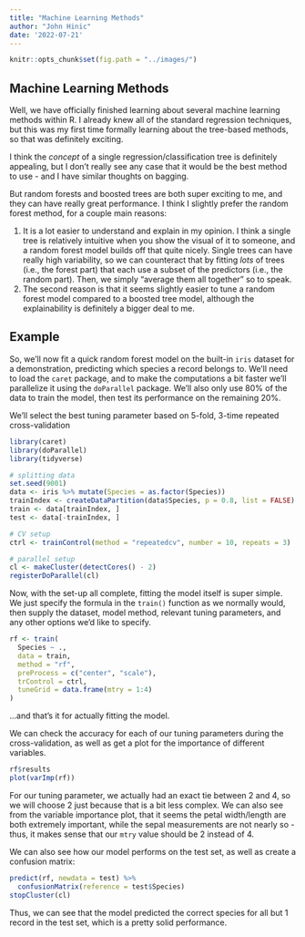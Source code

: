 ---
title: "Machine Learning Methods"
author: "John Hinic"
date: '2022-07-21'
---

```{r setup, include=FALSE}
knitr::opts_chunk$set(fig.path = "../images/")
```

## Machine Learning Methods

Well, we have officially finished learning about several machine learning methods within R. I already knew all of the standard regression techniques, but this was my first time formally learning about the tree-based methods, so that was definitely exciting.

I think the *concept* of a single regression/classification tree is definitely appealing, but I don't really see any case that it would be the best method to use - and I have similar thoughts on bagging.

But random forests and boosted trees are both super exciting to me, and they can have really great performance. I think I slightly prefer the random forest method, for a couple main reasons:

1. It is a lot easier to understand and explain in my opinion. I think a single tree is relatively intuitive when you show the visual of it to someone, and a random forest model builds off that quite nicely. Single trees can have really high variability, so we can counteract that by fitting *lots* of trees (i.e., the forest part) that each use a subset of the predictors (i.e., the random part). Then, we simply "average them all together" so to speak.
2. The second reason is that it seems slightly easier to tune a random forest model compared to a boosted tree model, although the explainability is definitely a bigger deal to me.

## Example

So, we'll now fit a quick random forest model on the built-in `iris` dataset for a demonstration, predicting which species a record belongs to. We'll need to load the `caret` package, and to make the computations a bit faster we'll parallelize it using the `doParallel` package. We'll also only use 80% of the data to train the model, then test its performance on the remaining 20%.

We'll select the best tuning parameter based on 5-fold, 3-time repeated cross-validation

```{r cars}
library(caret)
library(doParallel)
library(tidyverse)

# splitting data
set.seed(9001)
data <- iris %>% mutate(Species = as.factor(Species))
trainIndex <- createDataPartition(data$Species, p = 0.8, list = FALSE)
train <- data[trainIndex, ]
test <- data[-trainIndex, ]

# CV setup
ctrl <- trainControl(method = "repeatedcv", number = 10, repeats = 3)

# parallel setup
cl <- makeCluster(detectCores() - 2)
registerDoParallel(cl)
```

Now, with the set-up all complete, fitting the model itself is super simple. We just specify the formula in the `train()` function as we normally would, then supply the dataset, model method, relevant tuning parameters, and any other options we'd like to specify.

```{r}
rf <- train(
  Species ~ .,
  data = train,
  method = "rf",
  preProcess = c("center", "scale"),
  trControl = ctrl,
  tuneGrid = data.frame(mtry = 1:4)
)
```

...and that's it for actually fitting the model.

We can check the accuracy for each of our tuning parameters during the cross-validation, as well as get a plot for the importance of different variables.

```{r}
rf$results
plot(varImp(rf))
```

For our tuning parameter, we actually had an exact tie between 2 and 4, so we will choose 2 just because that is a bit less complex. We can also see from the variable importance plot, that it seems the petal width/length are both extremely important, while the sepal measurements are not nearly so - thus, it makes sense that our `mtry` value should be 2 instead of 4.

We can also see how our model performs on the test set, as well as create a confusion matrix:

```{r}
predict(rf, newdata = test) %>%
  confusionMatrix(reference = test$Species)
stopCluster(cl)
```

Thus, we can see that the model predicted the correct species for all but 1 record in the test set, which is a pretty solid performance.